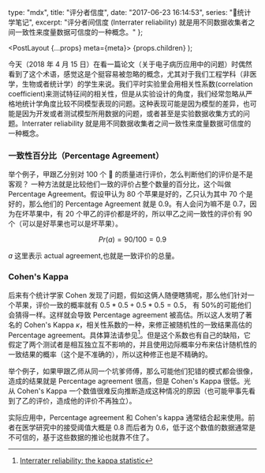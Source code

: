   type: "mdx",
  title: "评分者信度",
  date: "2017-06-23 16:14:53",
  series: "🎉统计学笔记",
  excerpt:
    "评分者间信度 (Interrater reliability) 就是用不同数据收集者之间一致性来度量数据可信度的一种概念。"
};


  <PostLayout {...props} meta={meta}>
    {props.children}
  </PostLayout>
);

今天（2018 年 4 月 15 日）在看一篇论文（关于电子病历应用中的问题）时偶然看到了这个术语，感觉这是个挺容易被忽略的概念，尤其对于我们工程学科（非医学，生物或者统计学）的学生来说。我们平时实验里会用相关性系数(correlation coefficient)来测试特征间的相关性，但是从实验设计的角度，我们经常忽略从严格地统计学角度比较不同模型表现的问题。这种表现可能是因为模型的差异，也可能是因为开发或者测试模型所用数据的问题，或者甚至是实验数据收集方式的问题。Interrater reliability 就是用不同数据收集者之间一致性来度量数据可信度的一种概念。

### 一致性百分比（Percentage Agreement）

举个例子，甲跟乙分别对 100 个 🍎 的质量进行评价，怎么判断他们的评价是不是客观？ 一种方法就是比较他们一致的评价占整个数量的百分比，这个叫做 Percentage Agreement。假设甲认为 80 个苹果是好的，乙只认为其中 70 个是好的，那么他们的 Percentage Agreement 就是 0.9。有人会问为嘛不是 0.7，因为在坏苹果中，有 20 个甲乙的评价都是坏的，所以甲乙之间一致性的评价有 90 个（可以是好苹果也可以是坏苹果）。

$$Pr(a) = 90 / 100 = 0.9$$

$a$ 这里表示 actual agreement,也就是一致评价的总量。

### Cohen's Kappa

后来有个统计学家 Cohen 发现了问题，假如这俩人随便瞎猜呢，那么他们针对一个苹果，评价一致的概率就有 $0.5 * 0.5 + 0.5 * 0.5 = 0.5$， 有 50%的可能他们会猜得一样。这样就会导致 Percentage agreement 被高估。所以这人发明了著名的 Cohen's Kappa $\kappa$，相关性系数的一种，来修正被随机性的一致结果高估的 Percentage agreement。具体算法请参见[^1]。但是这个系数也有自己的缺陷，它假定了两个测试者是相互独立互不影响的，并且使用边际概率分布来估计随机性的一致结果的概率（这个是不准确的），所以这种修正也是不精确的。

举个例子，如果甲跟乙师从同一个坑爹师傅，那么可能他们犯错的模式都会很像，造成的结果就是 Percentage agreement 很高，但是 Cohen's Kappa 很低。光从 Cohen's Kappa 一个数值很难反向推断造成这种情况的原因（也可能甲事先看到了乙的评价，造成他的评价不再独立）。

实际应用中，Percentage agreement 和 Cohen's kappa 通常结合起来使用。前者在医学研究中的接受阈值大概是 0.8 而后者为 0.6，低于这个数值的数据通常是不可信的，基于这些数据的推论也就靠不住了。

[^1]: [Interrater reliability: the kappa statistic](https://www.ncbi.nlm.nih.gov/pmc/articles/PMC3900052/)
